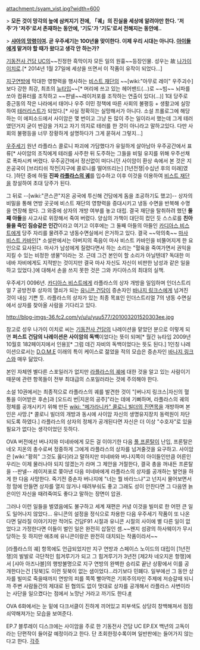 attachment:/syam_vist.jpg?width=600

> '''모든 것이 망각의 늪에 삼켜지기 전에, 「궤」의 진실을 세상에 알려야만 한다. '저주'가 '저주'로서 존재하는 동안에, '기도'가 '기도'로서 전해지는 동안에..'''

> '''[[풀 프론탈|샤아의 망령]]이여. 곧 우주세기는 100년을 맞이한다. 이제 우리 시대는 아니다. [[버나지 링크스|아이]][[오드리 번|들에게]] 맡겨야 할 때가 왔다고 생각 안 하는가?'''

[[기동전사 건담 UC]]의~~진정한 흑막이자 모든 일의 원흉~~등장인물. 성우는 故 [[나가이 이치로]].[* 2014년 1월 27일에 세상을 뜨면서 이 작품이 유작이 되었다...]

[[지구연방]]에 막대한 영향력을 행사하는 [[비스트 재단]]의 ~~[wiki:"아무로 레이" 우주괴수]보다 강한 최강, 최초의 [[뉴타입]]~~[* 머리에 쓰고 있는 헤어밴드(...)로 ~~빔~~ 뇌파를 쏘아 컴퓨터를 조작하고 ~~판넬~~레이저포를 조작하는 연출이 있다(...)] 1대 당주로 중근동의 작은 나라에서 태어나 우주 이민 정책에 따른 사회의 불평등 + 생활고에 실망하여 [[테러리스트]]가 되었다.[* 사실 정확히는 실망해서가 아니다. 소설 프롤로그에 해당하는 이 에피소드에서 사이암은 몇 번이고 그냥 돈 많이 주는 일이라서 했는데 그게 테러였던거지 굳이 반감을 가지고 자기 의지로 테러를 한 것이 아니라고 말하고있다. 다만 사회의 불평등을 너무 장황하게 설명하다가 그게 묻혀서 그렇지...]

[[우주세기]] 원년 라플라스 콜로니 파괴에 가담했다가 유일하게 살아남아 우주공간에서 표류[* 사이암의 조직에게 테러를 사주한 뒤 도주하는 그들을 비밀 유지를 위해 우주선채로 폭파시켜 버렸다. 우주공간에서 정신없이 떠다니던 사이암이 환상 속에서 본 것은 지온공국이 [브리티쉬 작전|지구에 콜로니를 떨어뜨리는] [1년전쟁|수십년 후의 미래]였다. ]하던 중에 하필 '''진짜 [[라플라스의 궤]]'''를 입수하고 이후 이것을 이용하여 [[비스트 재단]]을 창설하여 초대 당주가 된다.

그 뒤로 --[wiki:"콘스콘"지온 공국에 투신해 건담에게 돔을 조공하기도 했고]-- 상자의 비밀을 통해 연방 곳곳에 비스트 재단의 영향력을 증대시키고 냉동 수면을 반복해 수명을 연장해 왔다. 그 와중에 상자의 개방 여부를 놓고 대립. 결국 재단을 탈취하려 했던 '''둘째 아들'''을 사고사로 위장해서 죽여 버렸다. 양심의 가책이 대단히 컸던 듯 스스로를 '''친아들을 죽인 짐승같은 인간'''이라고 여기고 이후에는 그 둘째 아들의 아들인 [[카디아스 비스트]]에게 당주 자리를 물려주고 냉동수면실에서 은거하고 있다. 결국  ~~악의축~~ [[마사 비스트 카바인]][* 소설판에서는 아버지의 죽음이 마사 비스트 카바인을 비뚤어지게 한 요인으로 묘사된다. 마사가 남성에게 질렸다면서 하는 소리는 "혈육을 죽여가면서 권익을 지킬 수 있는 비정한 생물"이라는 것. 근데 그건 본인이 할 소리가 아닐텐데? 독대한 미네바 자비에게도 지적받는 것이지만 결국 마사 자신도 자신이 비판한 남성과 같은 일을 하고 있었다.]에 대해서 손을 쓰지 못한 것은 그와 카디아스의 최대의 실책.

우주세기 0096년. [[카디아스 비스트]]에게 라플라스의 상자 개방을 일임하며 인더스트리얼 7 공방전후 상자의 열쇠가 되는 [[유니콘 건담]]이 증손자인 [[바나지 링크스]]에게 넘겨진 것이 내심 기쁜 듯. 라플라스의 상자가 있는 최종 목표인 인더스트리얼 7의 냉동 수면실에서 상자를 찾아올 사람을 기다리고 있다.

http://blog-imgs-36.fc2.com/y/u/u/yuu577/201003201520303ee.jpg

참고로 성우 나가이 이치로 씨는 [[기동전사 건담]]의 나레이션을 맡았던 분으로 이렇게 되면 '''퍼스트 건담의 나레이션은 사이암의 독백'''이었다는 뜻이 되며[* 월간 뉴타입 2009년 10월호 182페이지에서 인용][* 그럼 데긴 자비의 독백이었다는 뜻도 된다.] 1인칭 나레이션으로서는 [[D.O.M.E]] 이래의 특이 케이스로 젊었을 적의 모습은 증손자인 [[바나지 링크스]]와 매우 닮았다.

본인 자체엔 별다른 스포일러가 없지만 [[라플라스의 궤]]에 대한 것을 알고 있는 사람이기 때문에 관련 항목들이 전부 최대급의 스포일러라는 것에 주의해야 한다.

소설 10권에서는 최종적으로 라플라스의 궤를 발견한 것이 "[버나지 링크스|자신의 혈통을 이어받은 후손]과 [오드리 번|지온의 공주]"라는 데에 기뻐하며, 라플라스의 궤의 정체를 공개시키기 위해 만든 [[wiki: "메가라니카" 콜로니 빌더의 진면목]]을 개방하며 본인은 사망.[* 콜로니 빌더의 개방과 동시에 사이암 자신의 생명유지장치 동력원이 차단되도록 하였다.] 라플라스의 상자의 정체가 공개된다면 자신은 더 이상 "수호자"로 있을 필요가 없다는 생각이었던 듯하다. 

OVA 버전에선 버나지와 미네바에게 모든 걸 이야기한 다음 [[풀 프론탈]]이 난입, 프론탈은 네오 지온의 총수로써 정중하게 그에게 라플라스의 상자를 넘겨줄것을 요구하고. 사이암은 [wiki:"황희" 그것도 옳다]라고 말하지만 미네바와 버나지쪽이 아이들인만큼 어른인 우리는 이제 물러나야 되지 않겠는가 라며 그 제안을 거절한다, 결국 총을 꺼내든 프론탈을 --판넬-- 레이저포로 쫒아낸 다음 미네바에게 라플라스의 상자를 공개하는 발언을 하게 한 다음 사망한다. 죽기전 증손자 버나지에 "너는 뭘 바라느냐"고 넌지시 물어보면서 정 맘에 안들면 상자를 열지 않거나 때려부숴도 좋고 그래도 성이 안찬다면 그 다음엔 늙은이인 자신을 때려죽여도 좋다고 말하는 장면이 압권.

그러나 이런 일들을 벌였음에도 불구하고 세계 재편은 커녕 이것을 빌미로 한 어떤 큰 일도 일어나지 않았다... 유니콘의 설정을 정식으로 차용한 다음 우주세기 작품이 또 나온다면 달라질 이야기지만 적어도 건담F91 시절과 유니콘 시절의 사이에 별 다른 일이 없었다고 가정한다면 이들이 벌인 일은 완전히 삽질인 셈.~~왠지 섬광의 하사웨이가 무시당하는 듯 하지만 애초에 유니콘이랑은 완전히 대치되는 작품이라서~~

[라플라스의 궤] 항목에도 언급되었지만 지구 연방과 스페이스 노이드의 대립이 [1년전쟁]의 발발로 극단적인 힘겨루기가 되고 그 힘겨루기가 3년전 [제2차 네오지온 항쟁]에서 [샤아 아즈나블]의 행방불명으로 지구 연방의 완벽한 승리로 끝난 상황에서 이를 공개한다는건 [뒷북]도 이런 뒷북이 없는 샘이었다...라기보다 민폐다. 일부에선 그 동안 상자를 빌미로 죽을때까지 연방의 피를 쪽쪽 빨아먹은 기회주의자인 주제에 저승갈때 되니까 주변 사람들간의 제대로 된 협의도 없이 멋대로 상자를 공개해서 라플라스 사변이라는 사단을 일으켰다는 점에서 노망난 거라고 까기도 한다.[http://bbs2.ruliweb.daum.net/gaia/do/ruliweb/family/229/read?articleId=21289581&objCate1=&bbsId=G005 #]

OVA 6화에서는 눈 밑에 다크서클이 진하게 끼어있고 피부색도 상당히 창백해져서 점점 쇠약해져가는 모습을 보여준다. 

EP.7 블루레이 디스크에는 사이암을 주로 한 기동전사 건담 UC EP.EX 백년의 고독이라는 단편작이 들어갈 예정이라고 한다. 단 초회한정수록이며 일반판에는 들어가지 않는다고 한다.
[[각주]]

